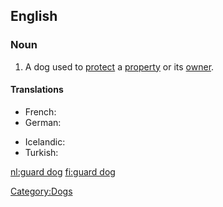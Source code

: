 ==English==
{{wikipedia}}

===Noun===
{{en-noun|sg=[[guard]] [[dog]]}}

# A dog used to [[protect]] a [[property]] or its [[owner]].

====Translations====
{{trans-top|guard dog}}
* French: {{t-|fr|chien de garde|m}}
* German: {{t|de|Wachhund|m}}
{{trans-mid}}
* Icelandic: {{t|is|varðhundur|m}}
* Turkish: {{t|tr|bekçi köpeği}}
{{trans-bottom}}

[[Category:Dogs]]

[[nl:guard dog]]
[[fi:guard dog]]